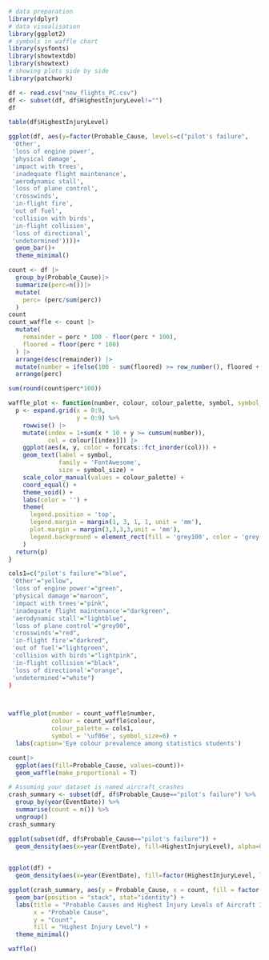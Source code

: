 ```r
# data preparation
library(dplyr)
# data visualisation
library(ggplot2)
# symbols in waffle chart
library(sysfonts)
library(showtextdb)
library(showtext)
# showing plots side by side
library(patchwork)
```



```r

df <- read.csv("new_flights_PC.csv")
df <- subset(df, df$HighestInjuryLevel!="")
df
```

```r
table(df$HighestInjuryLevel)
```

```r
ggplot(df, aes(y=factor(Probable_Cause, levels=c("pilot's failure",
 'Other',
 'loss of engine power',
 'physical damage',
 'impact with trees',
 'inadequate flight maintenance',
 'aerodynamic stall',
 'loss of plane control',
 'crosswinds',
 'in-flight fire',
 'out of fuel',
 'collision with birds',
 'in-flight collision',
 'loss of directional',
 'undetermined'))))+
  geom_bar()+
  theme_minimal()

```
```r
count <- df |>
  group_by(Probable_Cause)|>
  summarize(perc=n())|>
  mutate(
    perc= (perc/sum(perc))
  )
count
count_waffle <- count |>
  mutate(
    remainder = perc * 100 - floor(perc * 100),
    floored = floor(perc * 100)
  ) |>
  arrange(desc(remainder)) |>
  mutate(number = ifelse(100 - sum(floored) >= row_number(), floored + 1, floored)) |>
  arrange(perc)
```

```r
sum(round(count$perc*100))
```
```r
waffle_plot <- function(number, colour, colour_palette, symbol, symbol_size=8) {
  p <- expand.grid(x = 0:9,
                   y = 0:9) %>%
    rowwise() |>
    mutate(index = 1+sum(x * 10 + y >= cumsum(number)),
           col = colour[[index]]) |>
    ggplot(aes(x, y, color = forcats::fct_inorder(col))) +
    geom_text(label = symbol,
              family = 'FontAwesome',
              size = symbol_size) +
    scale_color_manual(values = colour_palette) +
    coord_equal() +
    theme_void() +
    labs(color = '') +
    theme(
      legend.position = 'top',
      legend.margin = margin(1, 3, 1, 1, unit = 'mm'),
      plot.margin = margin(3,3,3,3,unit = 'mm'),
      legend.background = element_rect(fill = 'grey100', color = 'grey')
    )
  return(p)
}
```

```r
cols1=c("pilot's failure"="blue",
 'Other'="yellow",
 'loss of engine power'="green",
 'physical damage'="maroon",
 'impact with trees'="pink",
 'inadequate flight maintenance'="darkgreen",
 'aerodynamic stall'="lightblue",
 'loss of plane control'="grey90",
 'crosswinds'="red",
 'in-flight fire'="darkred",
 'out of fuel'="lightgreen",
 'collision with birds'="lightpink",
 'in-flight collision'="black",
 'loss of directional'="orange",
 'undetermined'="white")
)



waffle_plot(number = count_waffle$number,
            colour = count_waffle$colour,
            colour_palette = cols1,
            symbol = '\uf06e', symbol_size=6) +
  labs(caption='Eye colour prevalence among statistics students')
```



```r
count|>
  ggplot(aes(fill=Probable_Cause, values=count))+
  geom_waffle(make_proportional = T)
```

```r
# Assuming your dataset is named aircraft_crashes
crash_summary <- subset(df, df$Probable_Cause=="pilot's failure") %>%
  group_by(year(EventDate)) %>%
  summarise(count = n()) %>%
  ungroup()
crash_summary
```

```r
ggplot(subset(df, df$Probable_Cause=="pilot's failure")) +
  geom_density(aes(x=year(EventDate), fill=HighestInjuryLevel), alpha=0.8)
  
```

```r
ggplot(df) +
  geom_density(aes(x=year(EventDate), fill=factor(HighestInjuryLevel, levels=c("Fatal", "Serious","Minor"))), alpha=0.8, show.legend=F)
```

```r
ggplot(crash_summary, aes(y = Probable_Cause, x = count, fill = factor(HighestInjuryLevel, levels = c("Fatal", "Serious", "Minor")))) +
  geom_bar(position = "stack", stat="identity") +
  labs(title = "Probable Causes and Highest Injury Levels of Aircraft Incidents",
       x = "Probable Cause",
       y = "Count",
       fill = "Highest Injury Level") +
  theme_minimal() 
```
```r
waffle()
```

